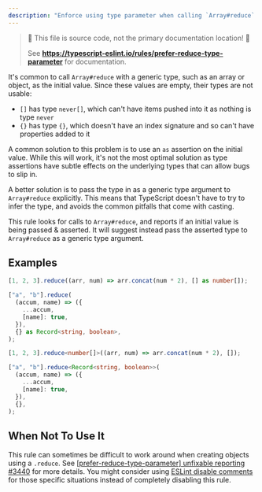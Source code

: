 ```yaml
---
description: "Enforce using type parameter when calling `Array#reduce` instead of casting."
---
```



> 🛑 This file is source code, not the primary documentation location! 🛑
>
> See **https://typescript-eslint.io/rules/prefer-reduce-type-parameter** for documentation.

It's common to call `Array#reduce` with a generic type, such as an array or object, as the initial value.
Since these values are empty, their types are not usable:

- `[]` has type `never[]`, which can't have items pushed into it as nothing is type `never`
- `{}` has type `{}`, which doesn't have an index signature and so can't have properties added to it

A common solution to this problem is to use an `as` assertion on the initial value.
While this will work, it's not the most optimal solution as type assertions have subtle effects on the underlying types that can allow bugs to slip in.

A better solution is to pass the type in as a generic type argument to `Array#reduce` explicitly.
This means that TypeScript doesn't have to try to infer the type, and avoids the common pitfalls that come with casting.

This rule looks for calls to `Array#reduce`, and reports if an initial value is being passed & asserted.
It will suggest instead pass the asserted type to `Array#reduce` as a generic type argument.

## Examples

<Tabs>
<TabItem value="❌ Incorrect">

```ts
[1, 2, 3].reduce((arr, num) => arr.concat(num * 2), [] as number[]);

["a", "b"].reduce(
  (accum, name) => ({
    ...accum,
    [name]: true,
  }),
  {} as Record<string, boolean>,
);
```

</TabItem>
<TabItem value="✅ Correct">

```ts
[1, 2, 3].reduce<number[]>((arr, num) => arr.concat(num * 2), []);

["a", "b"].reduce<Record<string, boolean>>(
  (accum, name) => ({
    ...accum,
    [name]: true,
  }),
  {},
);
```

</TabItem>
</Tabs>

## When Not To Use It

This rule can sometimes be difficult to work around when creating objects using a `.reduce`.
See [[prefer-reduce-type-parameter] unfixable reporting #3440](https://github.com/typescript-eslint/typescript-eslint/issues/3440) for more details.
You might consider using [ESLint disable comments](https://eslint.org/docs/latest/use/configure/rules#using-configuration-comments-1) for those specific situations instead of completely disabling this rule.
